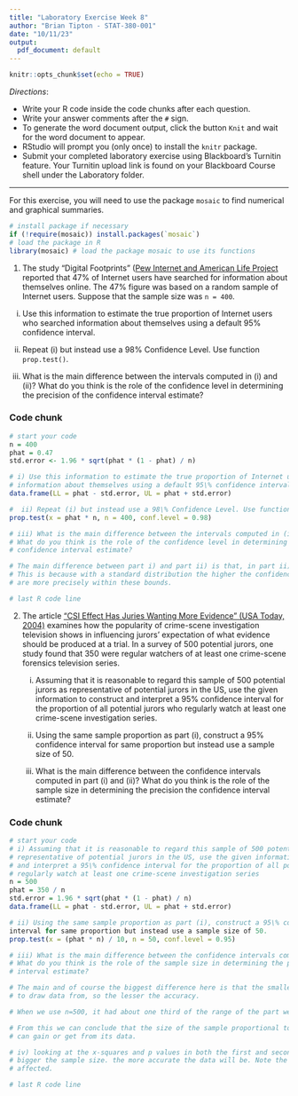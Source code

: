```yaml
---
title: "Laboratory Exercise Week 8"
author: "Brian Tipton - STAT-380-001"
date: "10/11/23"
output:
  pdf_document: default
---
```


```r
knitr::opts_chunk$set(echo = TRUE)
```

*Directions*: 

* Write your R code inside the code chunks after each question.
* Write your answer comments after the `#` sign.
* To generate the word document output, click the button `Knit` and wait for the word document to appear.
* RStudio will prompt you (only once) to install the `knitr` package.
* Submit your completed laboratory exercise using Blackboard's Turnitin feature. Your Turnitin upload link is found on your Blackboard Course shell under the Laboratory folder.

***

For this exercise, you will need to use the package `mosaic` to find numerical and graphical summaries.


```r
# install package if necessary
if (!require(mosaic)) install.packages(`mosaic`)
# load the package in R
library(mosaic) # load the package mosaic to use its functions
```


1. The study "Digital Footprints" ([Pew Internet and American Life Project]("Digital Footprints" (Pew Internet and American Life Project)) reported that 47\% of Internet users have searched for information about themselves online. The 47\% figure was based on a random sample of Internet users. Suppose that the sample size was `n = 400`.  

  i) Use this information to estimate the true proportion of Internet users who searched information about themselves using a default 95\% confidence interval.    
  
  ii) Repeat (i) but instead use a 98\% Confidence Level. Use function `prop.test()`.  
  
  iii) What is the main difference between the intervals computed in (i) and (ii)? What do you think is the role of the confidence level in determining the precision of the confidence interval estimate?  
  
  
### Code chunk
```r
# start your code
n = 400
phat = 0.47
std.error <- 1.96 * sqrt(phat * (1 - phat) / n)

# i) Use this information to estimate the true proportion of Internet users who searched
# information about themselves using a default 95\% confidence interval
data.frame(LL = phat - std.error, UL = phat + std.error)

#  ii) Repeat (i) but instead use a 98\% Confidence Level. Use function `prop.test()`.
prop.test(x = phat * n, n = 400, conf.level = 0.98)

# iii) What is the main difference between the intervals computed in (i) and (ii)?
# What do you think is the role of the confidence level in determining the precision of the 
# confidence interval estimate?

# The main difference between part i) and part ii) is that, in part ii) has a wider range.
# This is because with a standard distribution the higher the confidence level should mean the numbers 
# are more precisely within these bounds.

# last R code line
```
  
2. The article ["CSI Effect Has Juries Wanting More Evidence" (USA Today, 2004)](https://usatoday30.usatoday.com/news/nation/2004-08-05-csi-effect_x.htm) examines how the popularity of crime-scene investigation television shows in influencing jurors' expectation of what evidence should be produced at a trial. In a survey of 500 potential jurors, one study found that 350 were regular watchers of at least one crime-scene forensics television series.  
 
    i) Assuming that it is reasonable to regard this sample of 500 potential jurors as representative of potential jurors in the US, use the given information to construct and interpret a 95\% confidence interval for the proportion of all potential jurors who regularly watch at least one crime-scene investigation series.  
    
    ii) Using the same sample proportion as part (i), construct a 95\% confidence interval for same proportion but instead use a sample size of 50.   
    
    iii) What is the main difference between the confidence intervals computed in part (i) and (ii)? What do you think is the role of the sample size in determining the precision the confidence interval estimate?
    
### Code chunk
```r
# start your code
# i) Assuming that it is reasonable to regard this sample of 500 potential jurors as 
# representative of potential jurors in the US, use the given information to construct 
# and interpret a 95\% confidence interval for the proportion of all potential jurors who 
# regularly watch at least one crime-scene investigation series
n = 500
phat = 350 / n
std.error = 1.96 * sqrt(phat * (1 - phat) / n)
data.frame(LL = phat - std.error, UL = phat + std.error)

# ii) Using the same sample proportion as part (i), construct a 95\% confidence 
interval for same proportion but instead use a sample size of 50.
prop.test(x = (phat * n) / 10, n = 50, conf.level = 0.95)

# iii) What is the main difference between the confidence intervals computed in part (i) and (ii)?
# What do you think is the role of the sample size in determining the precision the confidence 
# interval estimate?

# The main and of course the biggest difference here is that the smaller the sample size the lesser-
# to draw data from, so the lesser the accuracy.

# When we use n=500, it had about one third of the range of the part we used n=50.

# From this we can conclude that the size of the sample proportional to the confidence level we
# can gain or get from its data.

# iv) looking at the x-squares and p values in both the first and second part, this shows that the 
# bigger the sample size. the more accurate the data will be. Note the p value is most often not 
# affected.

# last R code line
```
  
